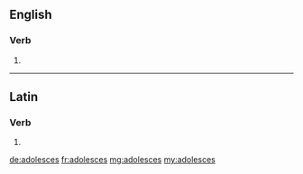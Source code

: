 ==English==

===Verb===
{{head|en|verb form}}

# {{en-third-person singular of|adolesce}}

----

==Latin==

===Verb===
{{la-verb-form|adolescēs}}

# {{inflection of|adolescō||2|s|fut|act|ind|lang=la}}

[[de:adolesces]]
[[fr:adolesces]]
[[mg:adolesces]]
[[my:adolesces]]